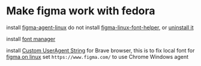 # Make figma work with fedora

install [figma-agent-linux](https://github.com/neetly/figma-agent-linux)
do not install [figma-linux-font-helper](https://github.com/Figma-Linux/figma-linux-font-helper), or [uninstall it](https://github.com/Figma-Linux/figma-linux-font-helper/issues/37#issuecomment-1916730486) 

install [font manager](https://github.com/FontManager/font-manager)

install [Custom UserAgent String](https://chromewebstore.google.com/detail/custom-useragent-string/lejiafennghcpgmbpiodgofeklkpahoe) for Brave browser, this is to fix local font for [figma on linux](https://forum.figma.com/report-a-problem-6/requests-to-font-helper-on-linux-stopped-working-16569/index2.html)
set `https://www.figma.com/` to use Chrome Windows agent